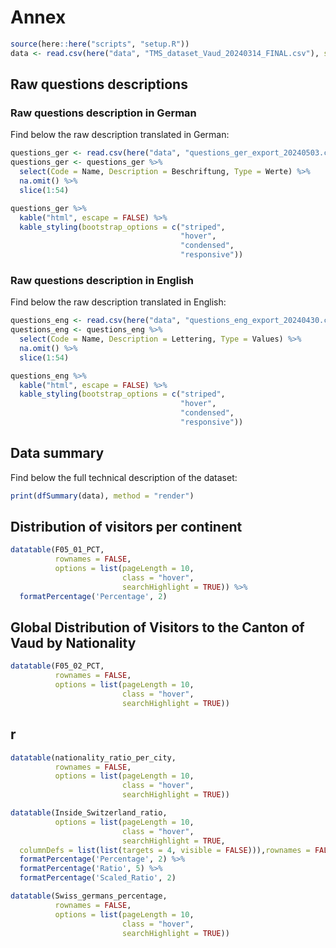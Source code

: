 # Annex

```r
source(here::here("scripts", "setup.R"))
data <- read.csv(here("data", "TMS_dataset_Vaud_20240314_FINAL.csv"), sep = ",")
```

## Raw questions descriptions {#sec-data-description}

### Raw questions description in German

Find below the raw description translated in German:

```r
questions_ger <- read.csv(here("data", "questions_ger_export_20240503.csv"), sep = ";")
questions_ger <- questions_ger %>%
  select(Code = Name, Description = Beschriftung, Type = Werte) %>%
  na.omit() %>%
  slice(1:54)

questions_ger %>%
  kable("html", escape = FALSE) %>%
  kable_styling(bootstrap_options = c("striped",
                                      "hover",
                                      "condensed",
                                      "responsive"))
```

### Raw questions description in English

Find below the raw description translated in English:

```r
questions_eng <- read.csv(here("data", "questions_eng_export_20240430.csv"), sep = ";")
questions_eng <- questions_eng %>%
  select(Code = Name, Description = Lettering, Type = Values) %>%
  na.omit() %>%
  slice(1:54)

questions_eng %>%
  kable("html", escape = FALSE) %>%
  kable_styling(bootstrap_options = c("striped",
                                      "hover",
                                      "condensed",
                                      "responsive"))
```

## Data summary {#sec-data-summary}

Find below the full technical description of the dataset:

```r
print(dfSummary(data), method = "render")
```

## Distribution of visitors per continent  {#sec-data-distributioncontinent}

```r
datatable(F05_01_PCT,
          rownames = FALSE,
          options = list(pageLength = 10,
                         class = "hover",
                         searchHighlight = TRUE)) %>%
  formatPercentage('Percentage', 2)
```

## Global Distribution of Visitors to the Canton of Vaud by Nationality

```r
datatable(F05_02_PCT,
          rownames = FALSE,
          options = list(pageLength = 10,
                         class = "hover",
                         searchHighlight = TRUE))
```

## r

```r
datatable(nationality_ratio_per_city,
          rownames = FALSE,
          options = list(pageLength = 10,
                         class = "hover",
                         searchHighlight = TRUE))
```


```r
datatable(Inside_Switzerland_ratio,
          options = list(pageLength = 10,
                         class = "hover",
                         searchHighlight = TRUE,
  columnDefs = list(list(targets = 4, visible = FALSE))),rownames = FALSE) %>%
  formatPercentage('Percentage', 2) %>%
  formatPercentage('Ratio', 5) %>%
  formatPercentage('Scaled_Ratio', 2)
```

```r
datatable(Swiss_germans_percentage,
          rownames = FALSE,
          options = list(pageLength = 10,
                         class = "hover",
                         searchHighlight = TRUE))
```

